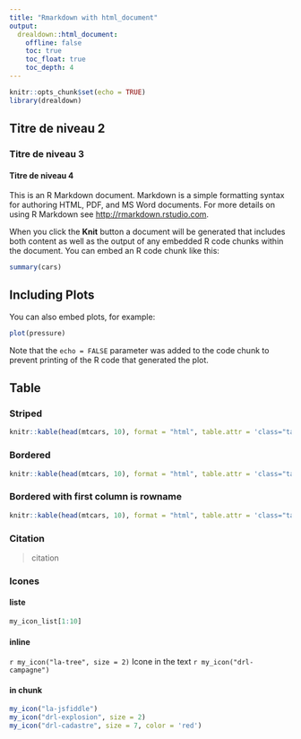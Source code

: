 ```yaml
---
title: "Rmarkdown with html_document"
output: 
  drealdown::html_document: 
    offline: false
    toc: true
    toc_float: true
    toc_depth: 4
---
```


```r
knitr::opts_chunk$set(echo = TRUE)
library(drealdown)
```

## Titre de niveau 2
### Titre de niveau 3
#### Titre de niveau 4

This is an R Markdown document. Markdown is a simple formatting syntax for authoring HTML, PDF, and MS Word documents. For more details on using R Markdown see <http://rmarkdown.rstudio.com>.

When you click the **Knit** button a document will be generated that includes both content as well as the output of any embedded R code chunks within the document. You can embed an R code chunk like this:

```r
summary(cars)
```

## Including Plots

You can also embed plots, for example:

```r
plot(pressure)
```

Note that the `echo = FALSE` parameter was added to the code chunk to prevent printing of the R code that generated the plot.

## Table

### Striped
```r
knitr::kable(head(mtcars, 10), format = "html", table.attr = 'class="table-striped"')
```

### Bordered
```r
knitr::kable(head(mtcars, 10), format = "html", table.attr = 'class="table-bordered"')
```

### Bordered with first column is rowname
```r
knitr::kable(head(mtcars, 10), format = "html", table.attr = 'class="table-bordered first-rowname"')
```

### Citation
> citation

### Icones 
#### liste

```r
my_icon_list[1:10]
```

#### inline

   `r my_icon("la-tree", size = 2)` Icone in the text `r my_icon("drl-campagne")`

#### in chunk
```r
my_icon("la-jsfiddle")
my_icon("drl-explosion", size = 2)
my_icon("drl-cadastre", size = 7, color = 'red')
```


